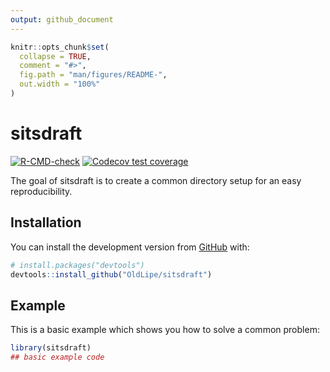 ```yaml
---
output: github_document
---
```


<!-- README.md is generated from README.Rmd. Please edit that file -->

```r
knitr::opts_chunk$set(
  collapse = TRUE,
  comment = "#>",
  fig.path = "man/figures/README-",
  out.width = "100%"
)
```

# sitsdraft

<!-- badges: start -->
[![R-CMD-check](https://github.com/OldLipe/sitsdraft/workflows/R-CMD-check/badge.svg)](https://github.com/OldLipe/sitsdraft/actions)
[![Codecov test coverage](https://codecov.io/gh/OldLipe/sitsdraft/branch/master/graph/badge.svg)](https://codecov.io/gh/OldLipe/sitsdraft?branch=master)
<!-- badges: end -->

The goal of sitsdraft is to create a common directory setup for an easy reproducibility. 

## Installation

You can install the development version from [GitHub](https://github.com/) with:

``` r
# install.packages("devtools")
devtools::install_github("OldLipe/sitsdraft")
```
## Example

This is a basic example which shows you how to solve a common problem:

```r
library(sitsdraft)
## basic example code
```

